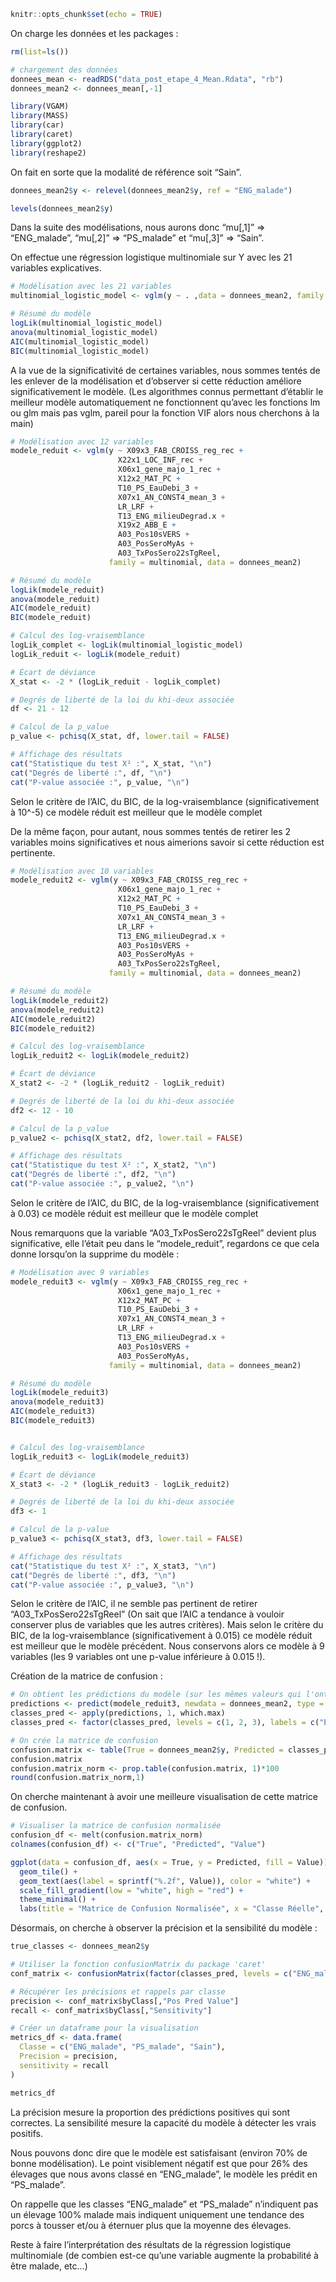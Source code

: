 
```r
knitr::opts_chunk$set(echo = TRUE)
```

On charge les données et les packages :

```r
rm(list=ls())

# chargement des données 
donnees_mean <- readRDS("data_post_etape_4_Mean.Rdata", "rb")
donnees_mean2 <- donnees_mean[,-1]

library(VGAM)
library(MASS)
library(car)
library(caret)
library(ggplot2)
library(reshape2)
```

On fait en sorte que la modalité de référence soit "Sain".

```r
donnees_mean2$y <- relevel(donnees_mean2$y, ref = "ENG_malade")

levels(donnees_mean2$y)
```

Dans la suite des modélisations, nous aurons donc "mu[,1]" => "ENG_malade", "mu[,2]" => "PS_malade" et "mu[,3]" => "Sain".

On effectue une régression logistique multinomiale sur Y avec les 21 variables explicatives.

```r
# Modélisation avec les 21 variables
multinomial_logistic_model <- vglm(y ~ . ,data = donnees_mean2, family = multinomial)

# Résumé du modèle
logLik(multinomial_logistic_model)
anova(multinomial_logistic_model)
AIC(multinomial_logistic_model)
BIC(multinomial_logistic_model)
```

A la vue de la significativité de certaines variables, nous sommes tentés de les enlever de la modélisation et d'observer si cette réduction améliore significativement le modèle.
(Les algorithmes connus permettant d'établir le meilleur modèle automatiquement ne fonctionnent qu'avec les fonctions lm ou glm mais pas vglm, pareil pour la fonction VIF alors nous cherchons à la main)

```r
# Modélisation avec 12 variables
modele_reduit <- vglm(y ~ X09x3_FAB_CROISS_reg_rec +
                        X22x1_LOC_INF_rec +
                        X06x1_gene_majo_1_rec +
                        X12x2_MAT_PC +
                        T10_PS_EauDebi_3 +
                        X07x1_AN_CONST4_mean_3 +
                        LR_LRF +
                        T13_ENG_milieuDegrad.x +
                        X19x2_ABB_E +
                        A03_Pos10sVERS +
                        A03_PosSeroMyAs +
                        A03_TxPosSero22sTgReel, 
                      family = multinomial, data = donnees_mean2)

# Résumé du modèle
logLik(modele_reduit)
anova(modele_reduit)
AIC(modele_reduit)
BIC(modele_reduit)

# Calcul des log-vraisemblance
logLik_complet <- logLik(multinomial_logistic_model)
logLik_reduit <- logLik(modele_reduit)

# Écart de déviance
X_stat <- -2 * (logLik_reduit - logLik_complet)

# Degrés de liberté de la loi du khi-deux associée
df <- 21 - 12

# Calcul de la p_value
p_value <- pchisq(X_stat, df, lower.tail = FALSE)

# Affichage des résultats
cat("Statistique du test X² :", X_stat, "\n")
cat("Degrés de liberté :", df, "\n")
cat("P-value associée :", p_value, "\n")
```

Selon le critère de l'AIC, du BIC, de la log-vraisemblance (significativement à 10^-5) ce modèle réduit est meilleur que le modèle complet

De la même façon, pour autant, nous sommes tentés de retirer les 2 variables moins significatives et nous aimerions savoir si cette réduction est pertinente.

```r
# Modélisation avec 10 variables
modele_reduit2 <- vglm(y ~ X09x3_FAB_CROISS_reg_rec +
                        X06x1_gene_majo_1_rec +
                        X12x2_MAT_PC +
                        T10_PS_EauDebi_3 +
                        X07x1_AN_CONST4_mean_3 +
                        LR_LRF +
                        T13_ENG_milieuDegrad.x +
                        A03_Pos10sVERS +
                        A03_PosSeroMyAs +
                        A03_TxPosSero22sTgReel, 
                      family = multinomial, data = donnees_mean2)

# Résumé du modèle
logLik(modele_reduit2)
anova(modele_reduit2)
AIC(modele_reduit2)
BIC(modele_reduit2)

# Calcul des log-vraisemblance
logLik_reduit2 <- logLik(modele_reduit2)

# Écart de déviance
X_stat2 <- -2 * (logLik_reduit2 - logLik_reduit)

# Degrés de liberté de la loi du khi-deux associée
df2 <- 12 - 10

# Calcul de la p_value
p_value2 <- pchisq(X_stat2, df2, lower.tail = FALSE)

# Affichage des résultats
cat("Statistique du test X² :", X_stat2, "\n")
cat("Degrés de liberté :", df2, "\n")
cat("P-value associée :", p_value2, "\n")
```

Selon le critère de l'AIC, du BIC, de la log-vraisemblance (significativement à 0.03) ce modèle réduit est meilleur que le modèle complet

Nous remarquons que la variable "A03_TxPosSero22sTgReel" devient plus significative, elle l'était peu dans le "modele_reduit", regardons ce que cela donne lorsqu'on la supprime du modèle :

```r
# Modélisation avec 9 variables
modele_reduit3 <- vglm(y ~ X09x3_FAB_CROISS_reg_rec +
                        X06x1_gene_majo_1_rec +
                        X12x2_MAT_PC +
                        T10_PS_EauDebi_3 +
                        X07x1_AN_CONST4_mean_3 +
                        LR_LRF +
                        T13_ENG_milieuDegrad.x +
                        A03_Pos10sVERS +
                        A03_PosSeroMyAs, 
                      family = multinomial, data = donnees_mean2)

# Résumé du modèle
logLik(modele_reduit3)
anova(modele_reduit3)
AIC(modele_reduit3)
BIC(modele_reduit3)


# Calcul des log-vraisemblance
logLik_reduit3 <- logLik(modele_reduit3)

# Écart de déviance
X_stat3 <- -2 * (logLik_reduit3 - logLik_reduit2)

# Degrés de liberté de la loi du khi-deux associée
df3 <- 1

# Calcul de la p-value
p_value3 <- pchisq(X_stat3, df3, lower.tail = FALSE)

# Affichage des résultats
cat("Statistique du test X² :", X_stat3, "\n")
cat("Degrés de liberté :", df3, "\n")
cat("P-value associée :", p_value3, "\n")
```

Selon le critère de l'AIC, il ne semble pas pertinent de retirer "A03_TxPosSero22sTgReel" (On sait que l'AIC a tendance à vouloir conserver plus de variables que les autres critères). Mais selon le critère du BIC, de la log-vraisemblance (significativement à 0.015) ce modèle réduit est meilleur que le modèle précédent. Nous conservons alors ce modèle à 9 variables (les 9 variables ont une p-value inférieure à 0.015 !).

Création de la matrice de confusion :

```r
# On obtient les prédictions du modèle (sur les mêmes valeurs qui l'ont entrainé, notre objectif final n'est pas de faire de la prédiction mais de la modélisation)
predictions <- predict(modele_reduit3, newdata = donnees_mean2, type = "response")
classes_pred <- apply(predictions, 1, which.max)
classes_pred <- factor(classes_pred, levels = c(1, 2, 3), labels = c("ENG_malade", "PS_malade", "Sain"))

# On crée la matrice de confusion
confusion.matrix <- table(True = donnees_mean2$y, Predicted = classes_pred)
confusion.matrix
confusion.matrix_norm <- prop.table(confusion.matrix, 1)*100
round(confusion.matrix_norm,1)
```

On cherche maintenant à avoir une meilleure visualisation de cette matrice de confusion.

```r
# Visualiser la matrice de confusion normalisée
confusion_df <- melt(confusion.matrix_norm)
colnames(confusion_df) <- c("True", "Predicted", "Value")

ggplot(data = confusion_df, aes(x = True, y = Predicted, fill = Value)) +
  geom_tile() +
  geom_text(aes(label = sprintf("%.2f", Value)), color = "white") +
  scale_fill_gradient(low = "white", high = "red") +
  theme_minimal() +
  labs(title = "Matrice de Confusion Normalisée", x = "Classe Réelle", y = "Classe Prédite")
```

Désormais, on cherche à observer la précision et la sensibilité du modèle :

```r
true_classes <- donnees_mean2$y

# Utiliser la fonction confusionMatrix du package 'caret'
conf_matrix <- confusionMatrix(factor(classes_pred, levels = c("ENG_malade", "PS_malade", "Sain") ), factor(true_classes))

# Récupérer les précisions et rappels par classe
precision <- conf_matrix$byClass[,"Pos Pred Value"]
recall <- conf_matrix$byClass[,"Sensitivity"]

# Créer un dataframe pour la visualisation
metrics_df <- data.frame(
  Classe = c("ENG_malade", "PS_malade", "Sain"),
  Precision = precision,
  sensitivity = recall
)

metrics_df
```

La précision mesure la proportion des prédictions positives qui sont correctes.
La sensibilité mesure la capacité du modèle à détecter les vrais positifs.

Nous pouvons donc dire que le modèle est satisfaisant (environ 70% de bonne modélisation). Le point visiblement négatif est que pour 26% des élevages que nous avons classé en "ENG_malade", le modèle les prédit en "PS_malade".

On rappelle que les classes "ENG_malade" et "PS_malade" n'indiquent pas un élevage 100% malade mais indiquent uniquement une tendance des porcs à tousser et/ou à éternuer plus que la moyenne des élevages.

Reste à faire l'interprétation des résultats de la régression logistique multinomiale (de combien est-ce qu'une variable augmente la probabilité à être malade, etc...)